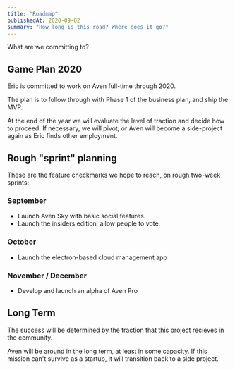 ```yaml
---
title: "Roadmap"
publishedAt: 2020-09-02
summary: "How long is this road? Where does it go?"
---
```


What are we committing to? 

## Game Plan 2020

Eric is committed to work on Aven full-time through 2020.

The plan is to follow through with Phase 1 of the business plan, and ship the MVP.

At the end of the year we will evaluate the level of traction and decide how to proceed. If necessary, we will pivot, or Aven will become a side-project again as Eric finds other employment.

## Rough "sprint" planning

These are the feature checkmarks we hope to reach, on rough two-week sprints:

### September

- Launch Aven Sky with basic social features.
- Launch the insiders edition, allow people to vote.

### October

- Launch the electron-based cloud management app

### November / December

- Develop and launch an alpha of Aven Pro

## Long Term

The success will be determined by the traction that this project recieves in the community.

Aven will be around in the long term, at least in some capacity. If this mission can't survive as a startup, it will transition back to a side project.

<!--- © Aven LLC and Aven Contributors. Licensed under Creative Commons BY-NC-SA 4.0 https://creativecommons.org/licenses/by-nc-sa/4.0/ -->
